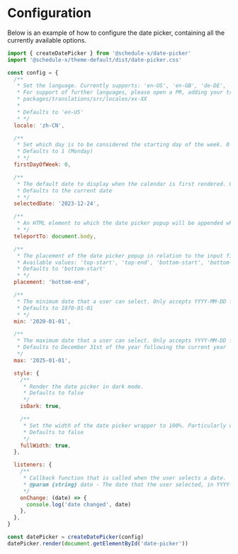 # Configuration

Below is an example of how to configure the date picker, containing all the currently available options.

```js copy
import { createDatePicker } from '@schedule-x/date-picker'
import '@schedule-x/theme-default/dist/date-picker.css'

const config = {
  /**
   * Set the language. Currently supports: 'en-US', 'en-GB', 'de-DE', 'zh-CN' and 'sv-SE'
   * For support of further languages, please open a PR, adding your translations under the folder:
   * packages/translations/src/locales/xx-XX
   *
   * Defaults to 'en-US'
   * */
  locale: 'zh-CN',

  /**
   * Set which day is to be considered the starting day of the week. 0 = Sunday, 1 = Monday, (...other days) 6 = Saturday
   * Defaults to 1 (Monday)
   * */
  firstDayOfWeek: 0,

  /**
   * The default date to display when the calendar is first rendered. Only accepts YYYY-MM-DD format.
   * Defaults to the current date
   * */
  selectedDate: '2023-12-24',

  /**
   * An HTML element to which the date picker popup will be appended when opened.
   * */
  teleportTo: document.body,

  /**
   * The placement of the date picker popup in relation to the input field
   * Available values: 'top-start', 'top-end', 'bottom-start', 'bottom-end'
   * Defaults to 'bottom-start'
   * */
  placement: 'bottom-end',

  /**
   * The minimum date that a user can select. Only accepts YYYY-MM-DD format.
   * Defaults to 1970-01-01
   * */
  min: '2020-01-01',

  /**
   * The maximum date that a user can select. Only accepts YYYY-MM-DD format.
   * Defaults to December 31st of the year following the current year
   */
  max: '2025-01-01',

  style: {
    /**
     * Render the date picker in dark mode.
     * Defaults to false
     */
    isDark: true,

    /**
     * Set the width of the date picker wrapper to 100%. Particularly useful for small screens.
     * Defaults to false
     */
    fullWidth: true,
  },

  listeners: {
    /**
     * Callback function that is called when the user selects a date.
     * @param {string} date - The date that the user selected, in YYYY-MM-DD format
     */
    onChange: (date) => {
      console.log('date changed', date)
    },
  },
}

const datePicker = createDatePicker(config)
datePicker.render(document.getElementById('date-picker'))
```

